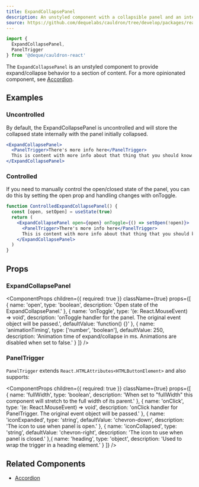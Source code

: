 ```yaml
---
title: ExpandCollapsePanel
description: An unstyled component with a collapsible panel and an interactive trigger to toggle the panel.
source: https://github.com/dequelabs/cauldron/tree/develop/packages/react/src/components/ExpandCollapsePanel/ExpandCollapsePanel.tsx
---
```



```jsx
import { 
  ExpandCollapsePanel,
  PanelTrigger
} from '@deque/cauldron-react'
```

The `ExpandCollapsePanel` is an unstyled component to provide expand/collapse behavior to a section of content. For a more opinionated component, see [Accordion](./Accordion).

## Examples

### Uncontrolled

By default, the ExpandCollapsePanel is uncontrolled and will store the collapsed state internally with the panel initially collapsed.

```jsx example
<ExpandCollapsePanel>
  <PanelTrigger>There's more info here</PanelTrigger>
  This is content with more info about that thing that you should know.
</ExpandCollapsePanel>
```

### Controlled

If you need to manually control the open/closed state of the panel, you can do this by setting the open prop and handling changes with onToggle.

```jsx example
function ControlledExpandCollapsePanel() {
  const [open, setOpen] = useState(true)
  return (
    <ExpandCollapsePanel open={open} onToggle={() => setOpen(!open)}>
      <PanelTrigger>There's more info here</PanelTrigger>
      This is content with more info about that thing that you should know.
    </ExpandCollapsePanel>
  )
}
```

## Props

### ExpandCollapsePanel

<ComponentProps
  children={{ required: true }}
  className={true}
  props={[
    {
      name: 'open',
      type: 'boolean',
      description: 'Open state of the ExpandCollapsePanel.'
    },
    {
      name: 'onToggle',
      type: '(e: React.MouseEvent<HTMLButtonElement>) => void',
      description: 'onToggle handler for the panel. The original event object will be passed.',
      defaultValue: 'function() {}'
    },
    {
      name: 'animationTiming',
      type: ['number', 'boolean'],
      defaultValue: 250,
      description: 'Animation time of expand/collapse in ms. Animations are disabled when set to false.'
    }
  ]}
/>

### PanelTrigger

`PanelTrigger` extends `React.HTMLAttributes<HTMLButtonElement>` and also supports:

<ComponentProps
  children={{ required: true }}
  className={true}
  props={[
    {
      name: 'fullWidth',
      type: 'boolean',
      description: 'When set to "fullWidth" this component will stretch to the full width of its parent.'
    },
    {
      name: 'onClick',
      type: '(e: React.MouseEvent<HTMLButtonElement>) => void', 
      description: 'onClick handler for PanelTrigger. The original event object will be passed.'
    },
    {
      name: 'iconExpanded',
      type: 'string',
      defaultValue: 'chevron-down',
      description: 'The icon to use when panel is open.'
    },
    {
      name: 'iconCollapsed',
      type: 'string',
      defaultValue: 'chevron-right',
      description: 'The icon to use when panel is closed.'
    },{
      name: 'heading',
      type: 'object',
      description: 'Used to wrap the trigger in a heading element.'
    }
  ]}
/>

## Related Components

- [Accordion](./Accordion)